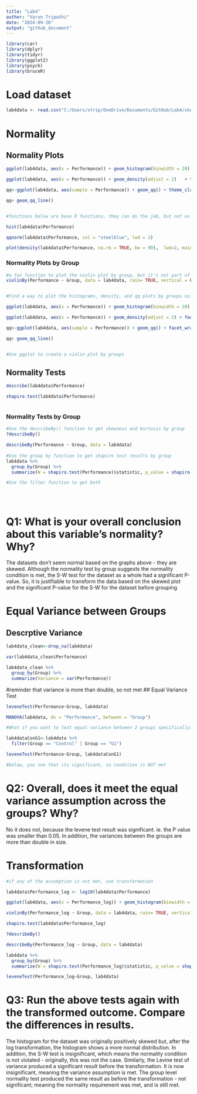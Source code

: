 ---
title: "Lab4"
author: "Varun Tripathi"
date: "2024-09-26"
output: "github_document"
---

```{r}
library(car)
library(dplyr)
library(tidyr)
library(ggplot2)
library(psych)
library(bruceR)

```

# Load dataset
```{r}

lab4data <- read.csv("C:/Users/vtrip/OneDrive/Documents/GitHub/Lab4/skewed.csv")


```


# Normality
## Normality Plots
```{r}


ggplot(lab4data, aes(x = Performance)) + geom_histogram(binwidth = 20) + theme_classic()

ggplot(lab4data, aes(x = Performance)) + geom_density(adjust = 2)   + theme_classic()

qq<-ggplot(lab4data, aes(sample = Performance)) + geom_qq() + theme_classic()

qq+ geom_qq_line()


#functions below are base R functions, they can do the job, but not as customizable as ggplot

hist(lab4data$Performance)

qqnorm(lab4data$Performance, col = "steelblue", lwd = 2)

plot(density(lab4data$Performance, na.rm = TRUE, bw = 90),  lwd=2, main = "")

```

### Normality Plots by Group
```{r}

#a fun function to plot the violin plot by group, but it's not part of ggplot
violinBy(Performance ~ Group, data = lab4data, rain= TRUE, vertical = FALSE)


#Find a way to plot the histograms, density, and qq plots by groups using ggplot

ggplot(lab4data, aes(x = Performance)) + geom_histogram(binwidth = 20) + facet_wrap(~Group) + theme_classic()

ggplot(lab4data, aes(x = Performance)) + geom_density(adjust = 2) + facet_wrap(~Group)   + theme_classic()

qq<-ggplot(lab4data, aes(sample = Performance)) + geom_qq() + facet_wrap(~Group)  + theme_classic()

qq+ geom_qq_line()


#Use ggplot to create a violin plot by groups


```


## Normality Tests
```{r}

describe(lab4data$Performance)

shapiro.test(lab4data$Performance)



```

### Normality Tests by Group
```{r}

#Use the describeBy() function to get skewness and kurtosis by group
?describeBy()

describeBy(Performance ~ Group, data = lab4data) 
           
#Use the group by function to get shapiro test results by group
lab4data %>%
  group_by(Group) %>%
  summarize(W = shapiro.test(Performance)$statistic, p_value = shapiro.test(Performance)$p.value)

#Use the filter function to get both





```
# Q1: What is your overall conclusion about this variable's normality? Why?

The datasets don't seem normal based on the graphs above - they are skewed. Although the normality test by group suggests the normality condition is met, the S-W test for the dataset as a whole had a significant P-value. So, it is justifiable to transform the data based on the skewed plot and the significant P-value for the S-W for the dataset before grouping

# Equal Variance between Groups
## Descrptive Variance
```{r}

lab4data_clean<-drop_na(lab4data)

var(lab4data_clean$Performance)

lab4data_clean %>%
  group_by(Group) %>%
  summarize(Variance = var(Performance))


```
#reminder that variance is more than double, so not met
## Equal Variance Test
```{r}


leveneTest(Performance~Group, lab4data)

MANOVA(lab4data, dv = "Performance", between = "Group")

#What if you want to test equal variance between 2 groups specifically? 

lab4dataConG1<-lab4data %>%
  filter(Group == "Control" | Group == "G1")

leveneTest(Performance~Group, lab4dataConG1)

#below, you see that its significant, so condition is NOT met


```

# Q2: Overall, does it meet the equal variance assumption across the groups? Why?
No it does not, because the levene test result was significant. ie. the P value was smaller than 0.05. In addition, the variances between the groups are more than double in size. 

# Transformation
```{r}

#if any of the assumption is not met, use transformation 

lab4data$Performance_log <- log10(lab4data$Performance)

ggplot(lab4data, aes(x = Performance_log)) + geom_histogram(binwidth = 0.2) + theme_classic()

violinBy(Performance_log ~ Group, data = lab4data, rain= TRUE, vertical = FALSE)

shapiro.test(lab4data$Performance_log)

?describeBy()

describeBy(Performance_log ~ Group, data = lab4data) 

lab4data %>%
  group_by(Group) %>%
  summarize(W = shapiro.test(Performance_log)$statistic, p_value = shapiro.test(Performance_log)$p.value)

leveneTest(Performance_log~Group, lab4data)


```

# Q3: Run the above tests again with the transformed outcome. Compare the differences in results. 

The histogram for the dataset was originally positively skewed but, after the log transformation, the histogram shows a more normal distribution. In addition, the S-W test is insignificant, which means the normality condition is not violated - originally, this was not the case. Similarly, the Levine test of variance produced a significant result before the transformation. It is now insignificant, meaning the variance assumption is met. The group level normality test produced the same result as before the transformation - not significant; meaning the normality requirement was met, and is still met.